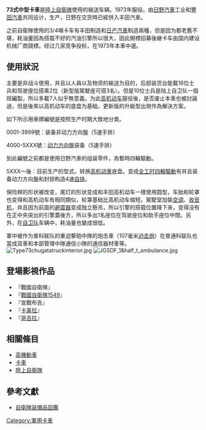 {{Infobox Weapon
| name=73式中型卡車
|        image=[[File:Type73chugatatruck.jpg|280px]]
|      caption=73式中型卡車升級型
|origin={{flagicon|JPN}} 日本
|type=軍用卡車
<!-- 服役記錄 -->
|service= 1973年至今
|used_by={{flagicon|JPN}} 日本
|wars= 
<!-- 生產歷史 -->
|designer= [[日野汽車|日野汽車]]和[[豐田汽車|豐田汽車]]
|design_date=1970年
|manufacturer=[[豐田汽車|豐田汽車]]
|unit_cost=
|production_date=1973年
|number= 5000輛以上
|variants=
|is_vehicle=yes
|       length=5.490m 
|        width=2.220m 
|       height=2.565m 
|       weight=3.04噸
|   suspension=
|   speed=115km/h
|        vehicle_range=
|      primary_armament=
|    secondary_armament=
|       armour=無
|       engine=[[柴油引擎|柴油引擎]]
|           kW=125kW
|         crew=2車員
|    engine_power=
|        pw_ratio= 
|clearance=
}}
'''73式中型卡車'''是[[陸上自衛隊|陸上自衛隊]]使用的输送车辆。1973年服役。由[[日野汽車|日野汽車]]工业和[[豐田汽車|豐田汽車]]共同设计，生产，日野在交货時已經併入丰田汽車。

之前自衛隊使用的3/4噸卡车有丰田制造和[[日产汽車|日产汽車]]制造兩種，但是因为都老舊不堪，耗油量因為搭载不好的汽油引擎所以很大，因此開標招募後継卡车由国内建设机械厂商競標。经过几家竞争投标，在1973年本車中選。

== 使用狀況 ==
主要是非战斗使用，并且以人員以及物资的输送为目的，后部装货台能載16位士兵和驾驶座位搭乘2位（新型版駕駛座可搭3名）。但是10位士兵是陆上自卫队一個班編製，所以多載7人似乎無意義。为此[[高机动车|高机动车]]服役後，是否废止本車也被討論過，但是後來以高机动车的底盘为基础，更新版的升級型出現作為解決方案。

如下所示用車牌編號是按照生产时期大致地分类。

0001-3999號：装备非动力方向盤（5速手排）

4000-5XXX號：[[动力方向盤|动力方向盤]]装备（5速手排）

到此編號之前都是使用日野汽車的组装零件，為暫時四輪驅動。

5XXX～後：目前生产的型式。转换[[高机动車|高机动車]]底盘。变成[[四輪驅動|全工时四輪驅動]]有并且装备动力方向盤和封锁构造4速[[自排|自排]]。
 
保险桿的形状被改变，尾灯的形状变成和丰田高机动车一樣使用圆型，车胎和轮罩也变得和高机动车有相同類似，轮罩基础比高机动车缩短。駕駛室加裝[[空调|空调]]、[[收音机|收音机]]，并且因为前面的[[避震器|避震器]]变成独立懸吊，所以引擎的搭载位置降下来，变得没有在正中央突出的引擎蓋後方，所以多出1名座位在驾驶座位和助手座位中間。另外，在[[自卫队|自卫队]]车辆中，耗油量也變成很低。 

軍中被作为普科联队的重迫撃砲中隊的炮击車（107毫米[[迫击炮|迫击炮]]）在普通科联队也當成貨車和本部管理中隊通信小隊的通信器材車等。
[[File:Type73chugatatruckinterior.jpg|thumb]]
[[File:JGSDF_1&half_t_ambulance.jpg|thumb]]

== 登場影視作品 ==
*『戰國自衛隊』
*『[[戰國自衛隊1549|戰國自衛隊1549]]』
*『宣戰布告』
*『[[卡美拉|卡美拉]]』
*『[[哥吉拉|哥吉拉]]』


== 相關條目 ==
*[[高機動車|高機動車]]
*[[卡車|卡車]]
*[[陸上自衛隊|陸上自衛隊]]

== 參考文獻 ==
* [https://web.archive.org/web/20080318103122/http://rightwing.sakura.ne.jp/equipment/jgsdf/infantry/type73truck-m/t73truck-m.html 自衛隊装備品図鑑]

{{日本自衛隊戰鬥車輛}}

[[Category:軍用卡車|Category:軍用卡車]]